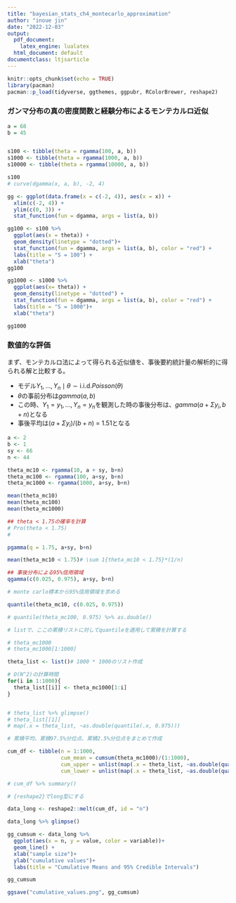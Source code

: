 ```yaml
---
title: "bayesian_stats_ch4_montecarlo_approximation"
author: "inoue jin"
date: "2022-12-03"
output:
  pdf_document:
    latex_engine: lualatex
  html_document: default
documentclass: ltjsarticle
---
```


```r

knitr::opts_chunk$set(echo = TRUE)
library(pacman)
pacman::p_load(tidyverse, ggthemes, ggpubr, RColorBrewer, reshape2)

```

### ガンマ分布の真の密度関数と経験分布によるモンテカルロ近似

```r
a = 68
b = 45


s100 <- tibble(theta = rgamma(100, a, b))
s1000 <- tibble(theta = rgamma(1000, a, b))
s10000 <- tibble(theta = rgamma(10000, a, b))

s100
# curve(dgamma(x, a, b), -2, 4)

gg <- ggplot(data.frame(x = c(-2, 4)), aes(x = x)) + 
  xlim(c(-2, 4)) + 
  ylim(c(0, 3)) + 
  stat_function(fun = dgamma, args = list(a, b))

gg100 <- s100 %>% 
  ggplot(aes(x = theta)) + 
  geom_density(linetype = "dotted")+ 
  stat_function(fun = dgamma, args = list(a, b), color = "red") + 
  labs(title = "S = 100") + 
  xlab("theta")
gg100

gg1000 <- s1000 %>% 
  ggplot(aes(x= theta)) + 
  geom_density(linetype = "dotted") + 
  stat_function(fun = dgamma, args = list(a, b), color = "red") + 
  labs(title = "S = 1000")+
  xlab("theta")

gg1000

```


### 数値的な評価

まず、モンテカルロ法によって得られる近似値を、事後要約統計量の解析的に得られる解と比較する。

- モデル$Y_{1}, \dots, Y_{n}\mid\theta \sim \text{i.i.d.} Poisson(\theta)$
- $\theta$の事前分布は$gamma(a, b)$
- この時、$Y_{1} = y_{1}, \dots, Y_{n} = y_{n}$を観測した時の事後分布は、$gamma(a+\Sigma y_{i}, b+n)$となる
- 事後平均は$(a+\Sigma y_{i})/(b+n)$ = 1.51となる

```r

a <- 2
b <- 1
sy <- 66
n <- 44

theta_mc10 <- rgamma(10, a + sy, b+n)
theta_mc100 <- rgamma(100, a+sy, b+n)
theta_mc1000 <- rgamma(1000, a+sy, b+n)

mean(theta_mc10)
mean(theta_mc100)
mean(theta_mc1000)

## theta < 1.75の確率を計算
# Pro(theta < 1.75)
# 

pgamma(q = 1.75, a+sy, b+n)

mean(theta_mc10 < 1.75)# \sum 1{theta_mc10 < 1.75}*(1/n) 

## 事後分布による95%信用領域
qgamma(c(0.025, 0.975), a+sy, b+n)

# monte carlo標本から95%信用領域を求める

quantile(theta_mc10, c(0.025, 0.975))

# quantile(theta_mc100, 0.975) %>% as.double()


```

```r

# listで、ここの累積リストに対してquantileを適用して累積を計算する

# theta_mc1000
# theta_mc1000[1:1000]

theta_list <- list()# 1000 * 1000のリスト作成

# O(N^2)の計算時間
for(i in 1:1000){
  theta_list[[i]] <- theta_mc1000[1:i]
}


# theta_list %>% glimpse()
# theta_list[[1]]
# map(.x = theta_list, ~as.double(quantile(.x, 0.975)))

# 累積平均、累積97.5%分位点、累積2.5%分位点をまとめて作成

cum_df <- tibble(n = 1:1000, 
                 cum_mean = cumsum(theta_mc1000)/(1:1000),
                 cum_upper = unlist(map(.x = theta_list, ~as.double(quantile(.x, 0.975)))),
                 cum_lower = unlist(map(.x = theta_list, ~as.double(quantile(.x, 0.025)))))

# cum_df %>% summary()

# {reshape2}でlong型にする

data_long <- reshape2::melt(cum_df, id = "n")

data_long %>% glimpse()


```

```r
gg_cumsum <- data_long %>% 
  ggplot(aes(x = n, y = value, color = variable))+
  geom_line() + 
  xlab("sample size")+
  ylab("cumulative values")+
  labs(title = "Cumulative Means and 95% Credible Intervals")

gg_cumsum

```

```r
ggsave("cumulative_values.png", gg_cumsum)

```



```r




```













